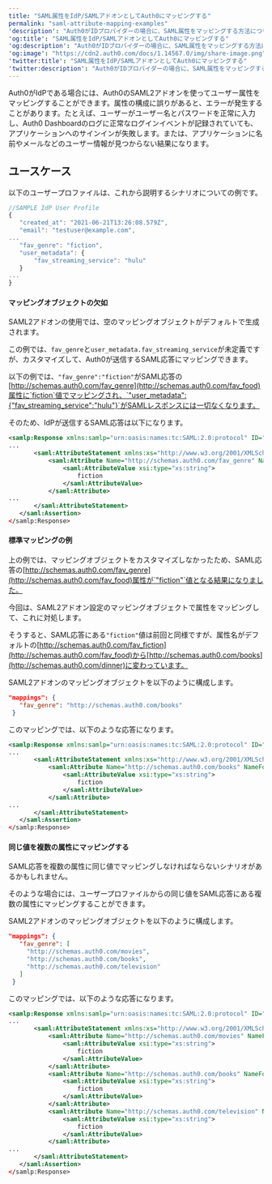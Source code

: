 ```yaml
---
title: "SAML属性をIdP/SAMLアドオンとしてAuth0にマッピングする"
permalink: "saml-attribute-mapping-examples"
'description': "Auth0がIDプロバイダーの場合に、SAML属性をマッピングする方法について説明します。"
'og:title': "SAML属性をIdP/SAMLアドオンとしてAuth0にマッピングする"
'og:description': "Auth0がIDプロバイダーの場合に、SAML属性をマッピングする方法について説明します。"
'og:image': "https://cdn2.auth0.com/docs/1.14567.0/img/share-image.png"
'twitter:title': "SAML属性をIdP/SAMLアドオンとしてAuth0にマッピングする"
'twitter:description': "Auth0がIDプロバイダーの場合に、SAML属性をマッピングする方法について説明します。"
---
```


Auth0が<Tooltip data-tooltip-id="react-containers-DefinitionTooltip-2" href="/ja-jp/glossary?term=idp" tip="IDプロバイダー（IdP）: デジタルIDを保存および管理するサービス。" cta="用語集の表示">IdP</Tooltip>である場合には、Auth0のSAML2アドオンを使ってユーザー属性をマッピングすることができます。属性の構成に誤りがあると、エラーが発生することがあります。たとえば、ユーザーがユーザー名とパスワードを正常に入力し、<Tooltip data-tooltip-id="react-containers-DefinitionTooltip-0" href="/ja-jp/glossary?term=auth0-dashboard" tip="Auth0 Dashboard: サービスを構成するためのAuth0の主製品。" cta="用語集の表示">Auth0 Dashboard</Tooltip>のログに正常なログインイベントが記録されていても、アプリケーションへのサインインが失敗します。または、アプリケーションに名前やメールなどのユーザー情報が見つからない結果になります。

## ユースケース

以下のユーザープロファイルは、これから説明するシナリオについての例です。

```javascript lines
//SAMPLE IdP User Profile
{
   "created_at": "2021-06-21T13:26:08.579Z",
   "email": "testuser@example.com",
...
   "fav_genre": "fiction",
   "user_metadata": {
       "fav_streaming_service": "hulu"
   }
...
}
```

#### マッピングオブジェクトの欠如

SAML2アドオンの使用では、空のマッピングオブジェクトがデフォルトで生成されます。

この例では、`fav_genre`と`user_metadata.fav_streaming_service`が未定義ですが、カスタマイズして、Auth0が送信する<Tooltip data-tooltip-id="react-containers-DefinitionTooltip-1" href="/ja-jp/glossary?term=security-assertion-markup-language" tip="Security Assertion Markup Language（SAML）: パスワードなしに二者間で認証情報を交換できる標準化プロトコル。" cta="用語集の表示">SAML</Tooltip>応答にマッピングできます。

以下の例では、`"fav_genre":"fiction"`がSAML応答の[http://schemas.auth0.com/fav_genre](http://schemas.auth0.com/fav_food)属性に`fiction`値でマッピングされ、`"user_metadata":{"fav_streaming_service":"hulu"}`がSAMLレスポンスには一切なくなります。

そのため、IdPが送信するSAML応答は以下になります。

```xml lines
<samlp:Response xmlns:samlp="urn:oasis:names:tc:SAML:2.0:protocol" ID="_e30cb5f29249a82846eb" InResponseTo="_e33996d83f953ce46225185b3a1c0ad8" Version="2.0" IssueInstant="2021-11-03T21:34:42.493Z" Destination="https://example-dev-tenant.us.auth0.com/login/callback">
...
       <saml:AttributeStatement xmlns:xs="http://www.w3.org/2001/XMLSchema" xmlns:xsi="http://www.w3.org/2001/XMLSchema-instance">
           <saml:Attribute Name="http://schemas.auth0.com/fav_genre" NameFormat="urn:oasis:names:tc:SAML:2.0:attrname-format:uri">
               <saml:AttributeValue xsi:type="xs:string">
                   fiction
               </saml:AttributeValue>
           </saml:Attribute>
...
       </saml:AttributeStatement>
   </saml:Assertion>
</samlp:Response>
```

#### 標準マッピングの例

上の例では、マッピングオブジェクトをカスタマイズしなかったため、SAML応答の[http://schemas.auth0.com/fav_genre](http://schemas.auth0.com/fav_food)属性が`"fiction"`値となる結果になりました。

今回は、SAML2アドオン設定のマッピングオブジェクトで属性をマッピングして、これに対処します。

そうすると、SAML応答にある`"fiction"`値は前回と同様ですが、属性名がデフォルトの[http://schemas.auth0.com/fav_fiction](http://schemas.auth0.com/fav_food)から[http://schemas.auth0.com/books](http://schemas.auth0.com/dinner)に変わっています。

SAML2アドオンのマッピングオブジェクトを以下のように構成します。

```json lines
"mappings": {
   "fav_genre": "http://schemas.auth0.com/books"
 }
```

このマッピングでは、以下のような応答になります。

```xml lines
<samlp:Response xmlns:samlp="urn:oasis:names:tc:SAML:2.0:protocol" ID="_e30cb5f29249a82846eb" InResponseTo="_e33996d83f953ce46225185b3a1c0ad8" Version="2.0" IssueInstant="2021-11-03T21:34:42.493Z" Destination="https://example-dev-tenant.us.auth0.com/login/callback">
...
       <saml:AttributeStatement xmlns:xs="http://www.w3.org/2001/XMLSchema" xmlns:xsi="http://www.w3.org/2001/XMLSchema-instance">
           <saml:Attribute Name="http://schemas.auth0.com/books" NameFormat="urn:oasis:names:tc:SAML:2.0:attrname-format:uri">
               <saml:AttributeValue xsi:type="xs:string">
                   fiction
               </saml:AttributeValue>
           </saml:Attribute>
...
       </saml:AttributeStatement>
   </saml:Assertion>
</samlp:Response>
```

#### 同じ値を複数の属性にマッピングする

SAML応答を複数の属性に同じ値でマッピングしなければならないシナリオがあるかもしれません。

そのような場合には、ユーザープロファイルからの同じ値をSAML応答にある複数の属性にマッピングすることができます。

SAML2アドオンのマッピングオブジェクトを以下のように構成します。

```json lines
"mappings": {
   "fav_genre": [
     "http://schemas.auth0.com/movies",
     "http://schemas.auth0.com/books",
     "http://schemas.auth0.com/television"
   ]
 }
```

このマッピングでは、以下のような応答になります。

```xml lines
<samlp:Response xmlns:samlp="urn:oasis:names:tc:SAML:2.0:protocol" ID="_e30cb5f29249a82846eb" InResponseTo="_e33996d83f953ce46225185b3a1c0ad8" Version="2.0" IssueInstant="2021-11-03T21:34:42.493Z" Destination="https://example-dev-tenant.us.auth0.com/login/callback">
...
       <saml:AttributeStatement xmlns:xs="http://www.w3.org/2001/XMLSchema" xmlns:xsi="http://www.w3.org/2001/XMLSchema-instance">
           <saml:Attribute Name="http://schemas.auth0.com/movies" NameFormat="urn:oasis:names:tc:SAML:2.0:attrname-format:uri">
               <saml:AttributeValue xsi:type="xs:string">
                   fiction
               </saml:AttributeValue>
           </saml:Attribute>
           <saml:Attribute Name="http://schemas.auth0.com/books" NameFormat="urn:oasis:names:tc:SAML:2.0:attrname-format:uri">
               <saml:AttributeValue xsi:type="xs:string">
                   fiction
               </saml:AttributeValue>
           </saml:Attribute>
           <saml:Attribute Name="http://schemas.auth0.com/television" NameFormat="urn:oasis:names:tc:SAML:2.0:attrname-format:uri">
               <saml:AttributeValue xsi:type="xs:string">
                   fiction
               </saml:AttributeValue>
           </saml:Attribute>
...
       </saml:AttributeStatement>
   </saml:Assertion>
</samlp:Response>
```

